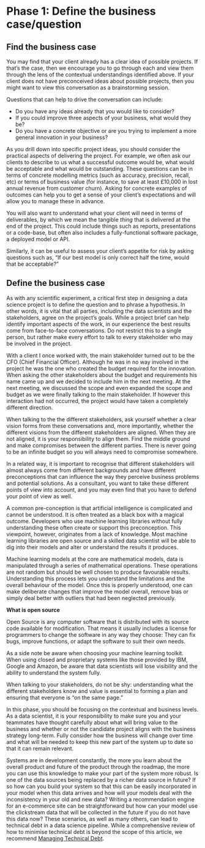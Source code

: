 # Phase 1: Define the business case/question
## Find the business case
You may find that your client already has a clear idea of possible projects. If that’s the case, then we encourage you to go through each and view them through the lens of the contextual understandings identified above. If your client does not have preconceived ideas about possible projects, then you might want to view this conversation as a brainstorming session.

Questions that can help to drive the conversation can include:

*  Do you have any ideas already that you would like to consider?
*  If you could improve three aspects of your business, what would they be?
*  Do you have a concrete objective or are you trying to implement a more general innovation in your business?

As you drill down into specific project ideas, you should consider the practical aspects of delivering the project. For example, we often ask our clients to describe to us what a successful outcome would be, what would be acceptable and what would be outstanding. These questions can be in terms of concrete modelling metrics (such as accuracy, precision, recall, etc) or terms of business value (for instance, to save at least £10,000 in lost annual revenue from customer churn). Asking for concrete examples of outcomes can help you to get a sense of your client’s expectations and will allow you to manage these in advance. 

You will also want to understand what your client will need in terms of deliverables, by which we mean the tangible *thing* that is delivered at the end of the project. This could include things such as reports, presentations or a code-base, but often also includes a fully-functional software package, a deployed model or API.

Similarly, it can be useful to assess your client’s appetite for risk by asking questions such as, “If our best model is only correct half the time, would that be acceptable?”

## Define the business case
As with any scientific experiment, a critical first step in designing a data science project is to define the question and to phrase a hypothesis. In other words, it is vital that all parties, including the data scientists and the stakeholders, agree on the project’s goals. While a project brief can help identify important aspects of the work, in our experience the best results come from face-to-face conversations. Do not restrict this to a single person, but rather make every effort to talk to every stakeholder who may be involved in the project. 

With a client I once worked with, the main stakeholder turned out to be the CFO (Chief Financial Officer). Although he was in no way involved in the project he was the one who created the budget required for the innovation. When asking the other stakeholders about the budget and requirements his name came up and we decided to include him in the next meeting. At the next meeting, we discussed the scope and even expanded the scope and budget as we were finally talking to the main stakeholder. If however this interaction had not occurred, the project would have taken a completely different direction.

When talking to the the different stakeholders, ask yourself whether a clear vision forms from these conversations and, more importantly, whether the different visions from the different stakeholders are aligned. When they are not aligned, it is your responsibility to align them. Find the middle ground and make compromises between the different parties. There is never going to be an infinite budget so you will always need to compromise somewhere.

In a related way, it is important to recognise that different stakeholders will almost always come from different backgrounds and have different preconceptions that can influence the way they perceive business problems and potential solutions. As a consultant, you want to take these different points of view into account, and you may even find that you have to defend your point of view as well. 

A common pre-conception is that artificial intelligence is complicated and cannot be understood. It is often treated as a black box with a magical outcome. Developers who use machine learning libraries without fully understanding these often create or support this preconception. This viewpoint, however, originates from a lack of knowledge. Most machine learning libraries are open source and a skilled data scientist will be able to dig into their models and alter or understand the results it produces. 

Machine learning models at the core are mathematical models, data is manipulated through a series of mathematical operations. These operations are not random but should be well chosen to produce favourable results. Understanding this process lets you understand the limitations and the overall behaviour of the model. Once this is properly understood, one can make deliberate changes that improve the model overall, remove bias or simply deal better with outliers that had been neglected previously.

:::{.infobox}
**What is open source**

Open Source is any computer software that is distributed with its source code available for modification. That means it usually includes a license for programmers to change the software in any way they choose: They can fix bugs, improve functions, or adapt the software to suit their own needs.

:::

As a side note be aware when choosing your machine learning toolkit. When using closed and proprietary systems like those provided by IBM, Google and Amazon, be aware that data scientists will lose visibility and the ability to understand the system fully.

When talking to your stakeholders, do not be shy: understanding what the different stakeholders know and value is essential to forming a plan and ensuring that everyone is “on the same page.”

In this phase, you should be focusing on the contextual and business levels. As a data scientist, it is your responsibility to make sure you and your teammates have thought carefully about what will bring value to the business and whether or not the candidate project aligns with the business strategy long-term. Fully consider how the business will change over time and what will be needed to keep this new part of the system up to date so that it can remain relevant.

Systems are in development constantly, the more you learn about the overall product and future of the product through the roadmap, the more you can use this knowledge to make your part of the system more robust. Is one of the data sources being replaced by a richer data source in future? If so how can you build your system so that this can be easily incorporated in your model when this data arrives and how will your models deal with the inconsistency in your old and new data? Writing a recommendation engine for an e-commerce site can be straightforward but how can your model use the clickstream data that will be collected in the future if you do not have this data now? These scenarios, as well as many others, can lead to technical debt in a data science pipeline. While a comprehensive review of how to minimise technical debt is beyond the scope of this article, we recommend [Managing Technical Debt](https://www.amazon.co.uk/Managing-Technical-Debt-Development-Engineering/dp/013564593X/ref=sr_1_1?dchild=1&keywords=managing+technical+debt&qid=1595912830&sr=8-1){target="_blank"}.

